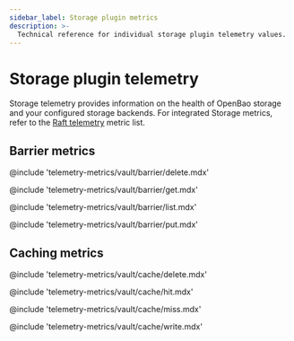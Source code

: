 ```yaml
---
sidebar_label: Storage plugin metrics
description: >-
  Technical reference for individual storage plugin telemetry values.
---
```


# Storage plugin telemetry

Storage telemetry provides information on the health of OpenBao storage and your
configured storage backends. For integrated Storage metrics, refer to the
[Raft telemetry](/docs/internals/telemetry/metrics/raft) metric list.

## Barrier metrics

@include 'telemetry-metrics/vault/barrier/delete.mdx'

@include 'telemetry-metrics/vault/barrier/get.mdx'

@include 'telemetry-metrics/vault/barrier/list.mdx'

@include 'telemetry-metrics/vault/barrier/put.mdx'

## Caching metrics

@include 'telemetry-metrics/vault/cache/delete.mdx'

@include 'telemetry-metrics/vault/cache/hit.mdx'

@include 'telemetry-metrics/vault/cache/miss.mdx'

@include 'telemetry-metrics/vault/cache/write.mdx'

